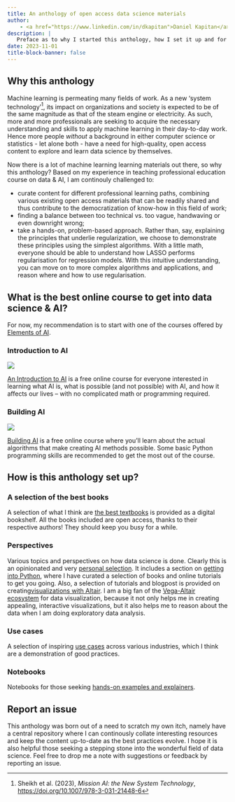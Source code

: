 ```yaml
---
title: An anthology of open access data science materials
author:
    - <a href="https://www.linkedin.com/in/dkapitan">Daniel Kapitan</a>
description: |
   Preface as to why I started this anthology, how I set it up and for what purpose. This is work in progress.
date: 2023-11-01
title-block-banner: false
---
```



## Why this anthology

Machine learning is permeating many fields of work. As a new 'system technology'^[Sheikh et al. (2023), _Mission AI: the New System Technology_, [https://doi.org/10.1007/978-3-031-21448-6](https://doi.org/10.1007/978-3-031-21448-6)], its impact on organizations and society is expected to be of the same magnitude as that of the steam engine or electricity. As such, more and more professionals are seeking to acquire the necessary understanding and skills to apply machine learning in their day-to-day work. Hence more people _without_ a background in either computer science or statistics - let alone both - have a need for high-quality, open access content to explore and learn data science by themselves.

Now there is a lot of machine learning learning materials out there, so why this anthology? Based on my experience in teaching professional education course on data & AI, I am continouly challenged to:

- curate content for different professional learning paths, combining various existing open access materials that can be readily shared and thus contribute to the democratization of know-how in this field of work;
- finding a balance between too technical vs. too vague, handwaving or even downright wrong;
- take a hands-on, problem-based approach. Rather than, say, explaining the principles that underlie regularization, we choose to demonstrate these principles using the simplest algorithms. With a little math, everyone should be able to understand how LASSO performs regularisation for regression models. With this intuitive understanding, you can move on to more complex algorithms and applications, and reason where and how to use regularisation.

## What is the best online course to get into data science & AI?

For now, my recommendation is to start with one of the courses offered by [Elements of AI](https://www.elementsofai.com/).

:::{.panel-tabset}
### Introduction to AI

![](elements-of-ai-1.png)

[An Introduction to AI](https://course.elementsofai.com/) is a free online course for everyone interested in learning what AI is, what is possible (and not possible) with AI, and how it affects our lives – with no complicated math or programming required.


### Building AI

![](elements-of-ai-2.png)

[Building AI](https://buildingai.elementsofai.com/) is a free online course where you’ll learn about the actual algorithms that make creating AI methods possible. Some basic Python programming skills are recommended to get the most out of the course.

:::


## How is this anthology set up?

### A selection of the best books

A selection of what I think are [the best textbooks](books.qmd) is provided as a digital bookshelf. All the books included are open access, thanks to their respective authors! They should keep you busy for a while.

### Perspectives

Various topics and perspectives on how data science is done. Clearly this is an opinionated and very [personal selection](posts/index.qmd). It includes a section on [getting into Python](posts/python/index.qmd), where I have curated a selection of books and online tutorials to get you going. Also, a selection of tutorials and blogpost is provided on creating[visualizations with Altair](posts/altair/index.qmd). I am a big fan of the [Vega-Altair ecosystem](https://altair-viz.github.io/) for data visualization, because it not only helps me in creating appealing, interactive visualizations, but it also helps me to reason about the data when I am doing exploratory data analysis. 


### Use cases

A selection of inspiring [use cases](cases/index.qmd) across various industries, which I think are a demonstration of good practices.

### Notebooks

Notebooks for those seeking [hands-on examples and explainers](notebooks/index.qmd).

## Report an issue

This anthology was born out of a need to scratch my own itch, namely have a central repository where I can continously collate interesting resources and keep the content up-to-date as the best practices evolve. I hope it is also helpful those seeking a stepping stone into the wonderful field of data science. Feel free to drop me a note with suggestions or feedback by reporting an issue.